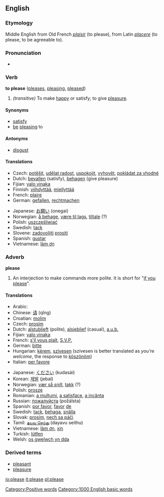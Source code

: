 ==English==

{{rank|outside|beside|worth|696|please|quiet|exclaimed|regard}}

===Etymology===
<!-- {{etystub}} <!--check history; use removed text from adverb def?-->
Middle English from Old French ''[[plaisir]]'' (to please), from Latin ''[[placere]]'' (to please, to be agreeable to).

===Pronunciation===
*{{IPA|/pliːz/}}

===Verb===
'''to please''' ([[pleases]], [[pleasing]], [[pleased]])

#''(transitive)'' To make [[happy]] or satisfy; to give [[pleasure]].

====Synonyms====
*[[satisfy]]
*[[be]] [[pleasing]] to

====Antonyms====
*[[disgust]]

====Translations====
{{top}}
*Czech: [[potěšit]], [[udělat radost]], [[uspokojit]], [[vyhovět]], [[pokládat za vhodné]]
*Dutch: [[bevallen]] (satisfy), [[behagen]] (give pleasure)
*Fijian: [[yalo vinaka]]
*Finnish: [[viihdyttää]], [[miellyttää]]
*French: [[plaire]]
*German: [[gefallen]], [[rechtmachen]]
{{mid}}
*Japanese: [[お願い]] (onegai)
*Norwegian: [[å behage]], [[være til lags]], [[tiltale]] (?)
*Polish: [[uszczęśliwiać]]
*Swedish: [[tack]]
*Slovene: [[zadovoljiti]] [[prositi]]
*Spanish: [[gustar]]
*Vietnamese: [[làm ơn]]
{{bottom}}

===Adverb===
'''please'''

#An interjection to make commands more polite. It is short for "[[if you please]]".

====Translations====
{{top}}
*Arabic: {{ARchar|[[من فضلك]]}} {{Unicode|(min fáɖlak)}}
*Chinese: [[请]] (qǐng)
*Croatian: [[molim]]
*Czech: [[prosím]]
*Dutch: [[alstublieft]] (polite), [[alsjeblief]] (casual), [[a.u.b.]]
*Fijian: [[yalo vinaka]]
*French: [[s'il vous plaît]], [[S.V.P.]]
*German: [[bitte]]
*Hungarian: [[kérem]], [[szívesen]] (szívesen is better translated as ''you’re welcome'', the response to [[köszönöm]])
*Italian: [[per favore]]
{{mid}}
*Japanese: [[ください]] (kudasái)
*Korean: [[제발]] (jebal)
*Norwegian: [[vær så snill]], [[takk]] (?)
*Polish: [[proszę]]
*Romanian: [[a mulţumi]], [[a satisface]], [[a incânta]]
*Russian: [[пoжaлуйстa]] (požálsta)
*Spanish: [[por favor]], [[favor#Spanish|favor]] [[de]]
*Swedish: [[tack]], [[behaga]], [[snälla]]
*Slovak: [[prosím]], [[nech sa páči]]  
*Tamil: [[தயவு செய்து]] (dayavu seithu)
*Vietnamese: [[làm ơn]], [[xin]]
*Turkish: [[lütfen]]
*Welsh: [[os gwelwch yn dda]]
{{bottom}}

===Derived terms===
*[[pleasant]]
*[[pleasure]]

[[Category:Positive words]]
[[Category:1000 English basic words]]

[[io:please]]
[[it:please]]
[[pl:please]]